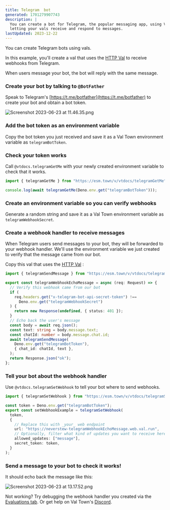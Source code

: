 ```yaml
---
title: Telegram  bot
generated: 1701279907743
description: |
  You can create a bot for Telegram, the popular messaging app, using Val Town,
  letting your vals receive and respond to messages.
lastUpdated: 2023-12-22
---
```



You can create Telegram bots using vals.

In this example, you'll create a val that uses the [HTTP Val](/types/http) to
receive webhooks from Telegram.

When users message your bot, the bot will reply with the same message.

### Create your bot by talking to `@BotFather`

Speak to Telegram's [https://t.me/botfather](https://t.me/botfather) to create
your bot and obtain a bot token.

![Screenshot 2023-06-23 at 11.46.35.png](./create-a-telegram-echo-bot/screenshot_2023-06-23_at_114635.png)

### Add the bot token as an environment variable

Copy the bot token you just received and save it as a Val Town environment variable as
`telegramBotToken`.

### Check your token works

Call `@vtdocs.telegramGetMe` with your newly created environment variable to check that it
works.

```ts title="Check token" val
import { telegramGetMe } from "https://esm.town/v/vtdocs/telegramGetMe";

console.log(await telegramGetMe(Deno.env.get("telegramBotToken")));
```

### Create an environment variable so you can verify webhooks

Generate a random string and save it as a Val Town environment variable as
`telegramWebhookSecret`.

### Create a webhook handler to receive messages

When Telegram users send messages to your bot, they will be forwarded to your
webhook handler. We'll use the environment variable we just created to verify that the message
came from our bot.

Copy this val that uses the [HTTP Val](/types/http) :

```ts title="Webhook handler" val
import { telegramSendMessage } from "https://esm.town/v/vtdocs/telegramSendMessage?v=5";

export const telegramWebhookEchoMessage = async (req: Request) => {
  // Verify this webhook came from our bot
  if (
    req.headers.get("x-telegram-bot-api-secret-token") !==
      Deno.env.get("telegramWebhookSecret")
  ) {
    return new Response(undefined, { status: 401 });
  }
  // Echo back the user's message
  const body = await req.json();
  const text: string = body.message.text;
  const chatId: number = body.message.chat.id;
  await telegramSendMessage(
    Deno.env.get("telegramBotToken"),
    { chat_id: chatId, text },
  );
  return Response.json("ok");
};
```

### Tell your bot about the webhook handler

Use `@vtdocs.telegramSetWebhook` to tell your bot where to send webhooks.

```ts title="Register webhook" val
import { telegramSetWebhook } from "https://esm.town/v/vtdocs/telegramSetWebhook?v=2";

const token = Deno.env.get("telegramBotToken");
export const setWebhookExample = telegramSetWebhook(
  token,
  {
    // Replace this with _your_ web endpoint
    url: "https://neverstew-telegramWebhookEchoMessage.web.val.run",
    // Optionally, filter what kind of updates you want to receive here
    allowed_updates: ["message"],
    secret_token: token,
  }
);
```

### Send a message to your bot to check it works!

It should echo back the message like this:

![Screenshot 2023-06-23 at 13.17.52.png](./create-a-telegram-echo-bot/screenshot_2023-06-23_at_131752.png)

Not working? Try debugging the webhook handler you created via the
[Evaluations tab](https://www.val.town/settings/evaluations). Or get help on Val
Town's [Discord](https://discord.gg/dHv45uN5RY).
